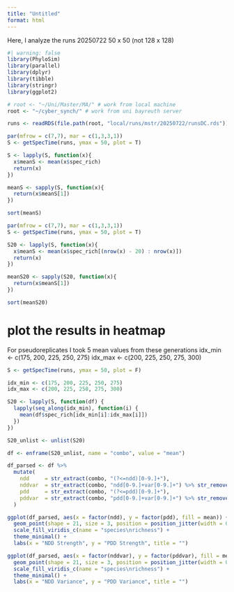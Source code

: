 ```yaml
---
title: "Untitled"
format: html
---
```

Here, I analyze the runs 20250722 50 x 50 (not 128 x 128)
```r
#| warning: false
library(PhyloSim)
library(parallel)
library(dplyr)
library(tibble)
library(stringr)
library(ggplot2)

# root <- "~/Uni/Master/MA/" # work from local machine
root <- "~/cyber_synch/" # work from uni bayreuth server
```

```r
runs <- readRDS(file.path(root, "local/runs/mstr/20250722/runsDC.rds"))
```

```r
par(mfrow = c(7,7), mar = c(1,3,3,1))
S <- getSpecTime(runs, ymax = 50, plot = T)

S <- lapply(S, function(x){
  x$meanS <- mean(x$spec_rich)
  return(x)
})

meanS <- sapply(S, function(x){
  return(x$meanS[1])
})

sort(meanS)
```
```r
par(mfrow = c(7,7), mar = c(1,3,3,1))
S <- getSpecTime(runs, ymax = 50, plot = T)

S20 <- lapply(S, function(x){
  x$meanS <- mean(x$spec_rich[(nrow(x) - 20) : nrow(x)])
  return(x)
})

meanS20 <- sapply(S20, function(x){
  return(x$meanS[1])
})

sort(meanS20)

```

# plot the results in heatmap

For pseudoreplicates I took 5 mean values from these generations
idx_min <- c(175, 200, 225, 250, 275)
idx_max <- c(200, 225, 250, 275, 300)
```r

S <- getSpecTime(runs, ymax = 50, plot = F)

idx_min <- c(175, 200, 225, 250, 275)
idx_max <- c(200, 225, 250, 275, 300)

S20 <- lapply(S, function(df) {
  lapply(seq_along(idx_min), function(i) {
    mean(df$spec_rich[idx_min[i]:idx_max[i]])
  })
})
```

```r
S20_unlist <- unlist(S20)
```

```r
df <- enframe(S20_unlist, name = "combo", value = "mean")

df_parsed <- df %>%
  mutate(
    ndd     = str_extract(combo, "(?<=ndd)[0-9.]+"),
    nddvar  = str_extract(combo, "ndd[0-9.]+var[0-9.]+") %>% str_remove("ndd[0-9.]+var"),
    pdd     = str_extract(combo, "(?<=pdd)[0-9.]+"),
    pddvar  = str_extract(combo, "pdd[0-9.]+var[0-9.]+") %>% str_remove("pdd[0-9.]+var") %>% str_remove(".$")
  )
```


```r
ggplot(df_parsed, aes(x = factor(ndd), y = factor(pdd), fill = mean)) +
  geom_point(shape = 21, size = 3, position = position_jitter(width = 0.3, height = 0.3)) +
  scale_fill_viridis_c(name = "species\nrichness") +
  theme_minimal() +
  labs(x = "NDD Strength", y = "PDD Strength", title = "")
```


```r
ggplot(df_parsed, aes(x = factor(nddvar), y = factor(pddvar), fill = mean)) +
  geom_point(shape = 21, size = 3, position = position_jitter(width = 0.3, height = 0.3)) +
  scale_fill_viridis_c(name = "species\nrichness") +
  theme_minimal() +
  labs(x = "NDD Variance", y = "PDD Variance", title = "")
```




